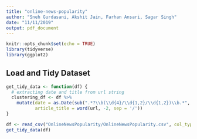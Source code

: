 ```yaml
---
title: "online-news-popularity"
author: "Sneh Gurdasani, Akshit Jain, Farhan Ansari, Sagar Singh"
date: "11/11/2019"
output: pdf_document
---
```


```r
knitr::opts_chunk$set(echo = TRUE)
library(tidyverse)
library(ggplot2)
```

## Load and Tidy Dataset
```r
get_tidy_data <- function(df) {
  # extracting date and title from url string
  clustering_df <- df %>% 
    mutate(date = as.Date(sub(".*?\\b(\\d{4}/\\d{1,2}/\\d{1,2})\\b.*", "\\1", url)),
           article_title = word(url, -2, sep = '/'))
}
```

```r
df <- read_csv("OnlineNewsPopularity/OnlineNewsPopularity.csv", col_types = cols())
get_tidy_data(df)
```

```r
```

